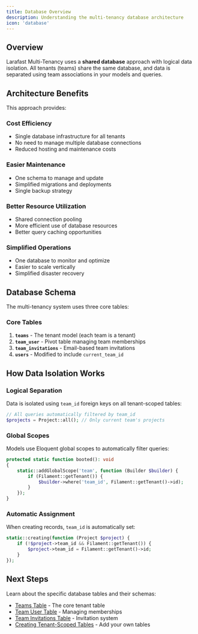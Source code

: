 ```yaml
---
title: Database Overview
description: Understanding the multi-tenancy database architecture
icon: 'database'
---
```


## Overview

Larafast Multi-Tenancy uses a **shared database** approach with logical data isolation. All tenants (teams) share the same database, and data is separated using team associations in your models and queries.

## Architecture Benefits

This approach provides:

### Cost Efficiency
- Single database infrastructure for all tenants
- No need to manage multiple database connections
- Reduced hosting and maintenance costs

### Easier Maintenance
- One schema to manage and update
- Simplified migrations and deployments
- Single backup strategy

### Better Resource Utilization
- Shared connection pooling
- More efficient use of database resources
- Better query caching opportunities

### Simplified Operations
- One database to monitor and optimize
- Easier to scale vertically
- Simplified disaster recovery

## Database Schema

The multi-tenancy system uses three core tables:

### Core Tables

1. **`teams`** - The tenant model (each team is a tenant)
2. **`team_user`** - Pivot table managing team memberships
3. **`team_invitations`** - Email-based team invitations
4. **`users`** - Modified to include `current_team_id`

## How Data Isolation Works

### Logical Separation
Data is isolated using `team_id` foreign keys on all tenant-scoped tables:

```php
// All queries automatically filtered by team_id
$projects = Project::all(); // Only current team's projects
```

### Global Scopes
Models use Eloquent global scopes to automatically filter queries:

```php
protected static function booted(): void
{
    static::addGlobalScope('team', function (Builder $builder) {
        if (Filament::getTenant()) {
            $builder->where('team_id', Filament::getTenant()->id);
        }
    });
}
```

### Automatic Assignment
When creating records, `team_id` is automatically set:

```php
static::creating(function (Project $project) {
    if (!$project->team_id && Filament::getTenant()) {
        $project->team_id = Filament::getTenant()->id;
    }
});
```

## Next Steps

Learn about the specific database tables and their schemas:

- [Teams Table](/multi-tenancy/database/teams-table) - The core tenant table
- [Team User Table](/multi-tenancy/database/team-user-table) - Managing memberships
- [Team Invitations Table](/multi-tenancy/database/invitations-table) - Invitation system
- [Creating Tenant-Scoped Tables](/multi-tenancy/database/tenant-scoped-tables) - Add your own tables
